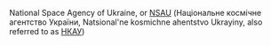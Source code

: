 National Space Agency of Ukraine, or [[NSAU]] (Національне космічне агентство України, Natsional'ne kosmichne ahentstvo Ukrayiny, also referred to as [[НКАУ]])